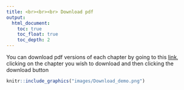 ```yaml
---
title: <br><br><br> Download pdf
output:
  html_document:
    toc: true
    toc_float: true
    toc_depth: 2
---
```


You can download pdf versions of each chapter by going to this [link](https://github.com/RosieA1/UncertaintyWeb/tree/master/PDF_chapters), clicking on the chapter you wish to download and then clicking the download button

```r

knitr::include_graphics("images/Download_demo.png")

```